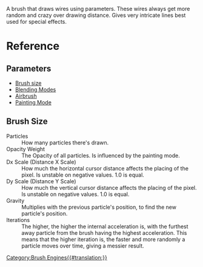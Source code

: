 A brush that draws wires using parameters. These wires always get more random and crazy over drawing distance. Gives very intricate lines best used for special effects.

=Reference=

==Parameters==
*[[#Brush size|Brush size]]
*[[Special:MyLanguage/Blending Modes|Blending Modes]]
*[[Special:MyLanguage/Parameters#Airbrush|Airbrush]]
*[[Special:MyLanguage/Opacity &amp; Flow|Painting Mode]]

==Brush Size==
;Particles
:How many particles there's drawn.
;Opacity Weight
:The Opacity of all particles. Is influenced by the painting mode.
;Dx Scale (Distance X Scale)
:How much the horizontal cursor distance affects the placing of the pixel. Is unstable on negative values. 1.0 is equal.
;Dy Scale (Distance Y Scale)
:How much the vertical cursor distance affects the placing of the pixel. Is unstable on negative values. 1.0 is equal.
;Gravity
:Multiplies with the previous particle's position, to find the new particle's position.
;Iterations
:The higher, the higher the internal acceleration is, with the furthest away particle from the brush having the highest acceleration. This means that the higher iteration is, the faster and more randomly a particle moves over time, giving a messier result.

[[Category:Brush Engines{{#translation:}}]]
